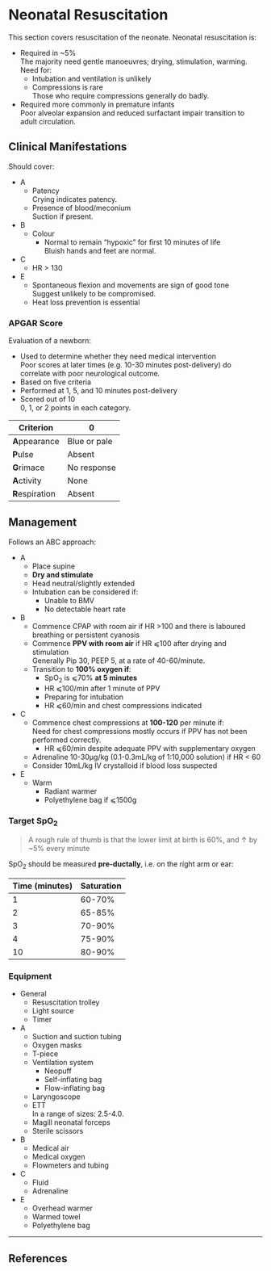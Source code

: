 # Neonatal Resuscitation


This section covers resuscitation of the neonate. Neonatal resuscitation is:

* Required in ~5%  
The majority need gentle manoeuvres; drying, stimulation, warming. Need for:
	* Intubation and ventilation is unlikely
	* Compressions is rare  
	Those who require compressions generally do badly.
* Required more commonly in premature infants  
Poor alveolar expansion and reduced surfactant impair transition to adult circulation.


## Clinical Manifestations

Should cover:

* A
	* Patency  
	Crying indicates patency.
	* Presence of blood/meconium  
	Suction if present.
* B
	* Colour  
		* Normal to remain "hypoxic" for first 10 minutes of life  
		Bluish hands and feet are normal.
* C
	* HR > 130
* E
	* Spontaneous flexion and movements are sign of good tone  
	Suggest unlikely to be compromised.
	* Heat loss prevention is essential

### APGAR Score

Evaluation of a newborn:

* Used to determine whether they need medical intervention  
Poor scores at later times (e.g. 10-30 minutes post-delivery) do correlate with poor neurological outcome.
* Based on five criteria
* Performed at 1, 5, and 10 minutes post-delivery
* Scored out of 10  
0, 1, or 2 points in each category.

|Criterion|0|1|2|
|--|--|
|**A**ppearance|Blue or pale|Blue extremities|Pink|
|**P**ulse|Absent|<100bpm|>100bpm|
|**G**rimace|No response|Grimace to suction/aggressive stimulation|Cry on stimulation|
|**A**ctivity|None|Some flexion|Flexed limbs resisting extension|
|**R**espiration|Absent|Weak/irregular|Strong/robust|

## Management

Follows an ABC approach:

* A
	* Place supine
	* **Dry and stimulate**
	* Head neutral/slightly extended
	* Intubation can be considered if:
		* Unable to BMV
		* No detectable heart rate
* B
	* Commence CPAP with room air if HR >100 and there is laboured breathing or persistent cyanosis
	* Commence **PPV with room air** if HR ⩽100 after drying and stimulation  
	Generally Pip 30, PEEP 5, at a rate of 40-60/minute.
	* Transition to **100% oxygen if**:
		* SpO~2~ is ⩽70% **at 5 minutes**
		* HR ⩽100/min after 1 minute of PPV
		* Preparing for intubation
		* HR ⩽60/min and chest compressions indicated
* C
	* Commence chest compressions at **100-120** per minute if:  
	Need for chest compressions mostly occurs if PPV has not been performed correctly.
		* HR ⩽60/min despite adequate PPV with supplementary oxygen
	* Adrenaline 10-30µg/kg (0.1-0.3mL/kg of 1:10,000 solution) if HR < 60
	* Consider 10mL/kg IV crystalloid if blood loss suspected
* E
	* Warm
		* Radiant warmer
		* Polyethylene bag if ⩽1500g


### Target SpO~2~

> A rough rule of thumb is that the lower limit at birth is 60%, and ↑ by ~5% every minute


SpO~2~ should be measured **pre-ductally**, i.e. on the right arm or ear:

|Time (minutes)|Saturation|
|--|--|
|1|60-70%|
|2|65-85%|
|3|70-90%|
|4|75-90%|
|10|80-90%|


### Equipment

* General
	* Resuscitation trolley
	* Light source
	* Timer
* A
	* Suction and suction tubing
	* Oxygen masks
	* T-piece
	* Ventilation system
		* Neopuff
		* Self-inflating bag
		* Flow-inflating bag
	* Laryngoscope
	* ETT  
	In a range of sizes: 2.5-4.0.
	* Magill neonatal forceps
	* Sterile scissors
* B
	* Medical air
	* Medical oxygen
	* Flowmeters and tubing
* C
	* Fluid
	* Adrenaline
* E
	* Overhead warmer
	* Warmed towel
	* Polyethylene bag  

---

## References
